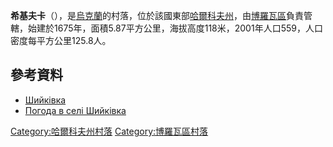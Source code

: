 {{coord|49|21|32|N|37|44|7|E|scale:100000_region:UA|display=title}}

'''希基夫卡'''（{{lang-uk|Шийківка}}），是[[烏克蘭|烏克蘭]]的村落，位於該國東部[[哈爾科夫州|哈爾科夫州]]，由[[博羅瓦區|博羅瓦區]]負責管轄，始建於1675年，面積5.87平方公里，海拔高度118米，2001年人口559，人口密度每平方公里125.8人。

==參考資料==
*[http://gska2.rada.gov.ua/pls/z7502/A005?rdat1=09.01.2009&rf7571=32456 Шийківка]{{dead link|date=2018年2月 |bot=InternetArchiveBot |fix-attempted=yes }}
* [http://weather.in.ua/ua/har'kovskaja/28935 Погода в селі Шийківка] {{Wayback|url=http://weather.in.ua/ua/har'kovskaja/28935 |date=20160323035925 }}

{{DEFAULTSORT:Шийківка}}
[[Category:哈爾科夫州村落|Category:哈爾科夫州村落]]
[[Category:博羅瓦區村落|Category:博羅瓦區村落]]


{{Kharkiv-geo-stub}}